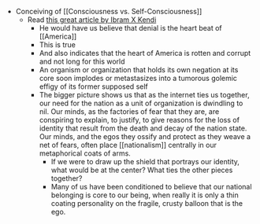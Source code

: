 - Conceiving of [[Consciousness vs. Self-Consciousness]]
  - Read [this great article by Ibram X Kendi](https://www.theatlantic.com/ideas/archive/2021/01/denial-heartbeat-america/617631/)
    - He would have us believe that denial is the heart beat of [[America]]
    - This is true
    - And also indicates that the heart of America is rotten and corrupt and not long for this world
    - An organism or organization that holds its own negation at its core soon implodes or metastasizes into a tumorous golemic effigy of its former supposed self
    - The bigger picture shows us that as the internet ties us together, our need for the nation as a unit of organization is dwindling to nil. Our minds, as the factories of fear that they are, are conspiring to explain, to justify, to give reasons for the loss of identity that result from the death and decay of the nation state. Our minds, and the egos they ossify and protect as they weave a net of fears, often place [[nationalism]] centrally in our metaphorical coats of arms.
      - If we were to draw up the shield that portrays our identity, what would be at the center? What ties the other pieces together?
      - Many of us have been conditioned to believe that our national belonging is core to our being, when really it is only a thin coating personality on the fragile, crusty balloon that is the ego.
